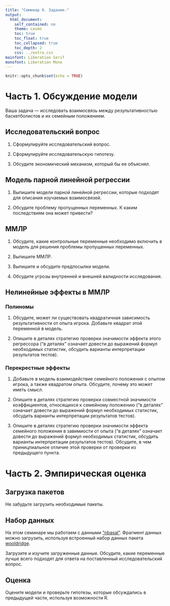 ```yaml
---
title: "Семинар 9. Задание."
output:  
  html_document:  
    self_contained: no  
    theme: cosmo
    toc: true
    toc_float: true
    toc_collapsed: true
    toc_depth: 2
    css: ../extra.css
mainfont: Liberation Serif
monofont: Liberation Mono
---
```


```r
knitr::opts_chunk$set(echo = TRUE)
```

# Часть 1. Обсуждение модели

Ваша задача --- исследовать взаимосвязь между результативностью баскетболистов и их семейным положением. 


## Исследовательский вопрос

1. Сформулируйте исследовательский вопрос.

2. Сформулируйте исследовательскую гипотезу.

3. Обсудите экономический механизм, который бы ее объяснял.  


## Модель парной линейной регрессии

1. Выпишите модели парной линейной регрессии, которые подходят для описания изучаемых взаимосвязей. 

2. Обсудите проблему пропущенных переменных. К каким последствиям она может привести?

## ММЛР

1. Обсудите, какие контрольные переменные необходимо включить в модель для решения проблемы пропущенных переменных.

2. Выпишите ММЛР. 

3. Выпишите и обсудите предпосылки модели. 

4. Обсудите угрозы внутренней и внешней валидности исследования. 

## Нелинейные эффекты в ММЛР

### Полиномы

1. Обсудите, может ли существовать квадратичная зависимость результативности от опыта игрока. Добавьте квадрат этой переменной в модель. 

2. Опишите в деталях стратегию проверки значимости эффекта этого регрессора ("в деталях" означает довести до выражений формул необходимых статистик, обсудить варианты интерпретации результатов тестов).

### Перекрестные эффекты

1. Добавьте в модель взаимодействие семейного положения с опытом игрока, а также квадратом опыта. Обсудите, почему это может иметь смысл. 

2. Опишите в деталях стратегию проверки совместной значимости коэффициентов, относящихся к семейному положению ("в деталях" означает довести до выражений формул необходимых статистик, обсудить варианты интерпретации результатов тестов). 

3. Опишите в деталях стратегию проверки значимости эффекта семейного положения в завимиости от опыта ("в деталях" означает довести до выражений формул необходимых статистик, обсудить варианты интерпретации результатов тестов). Обсудите, в чем приницпиальное отличие этой проверки от проверки из предыдущего пункта.


# Часть 2. Эмпирическая оценка

## Загрузка пакетов

Не забудьте загрузить необходимые пакеты.

## Набор данных

На этом семинаре мы работаем с данными ["nbasal"](https://www.rdocumentation.org/packages/wooldridge/versions/1.4-2/topics/nbasal). Фрагмент данных можно загрузить, используя встроенный набор данных пакета [wooldridge](https://www.rdocumentation.org/packages/wooldridge/versions/1.4-2).

Загрузите и изучите загруженные данные. Обсудите, какие переменные лучше всего подходят для ответа на поставленный исследовательский вопрос.

## Оценка

Оцените модели и проверьте гипотезы, которые обсуждались в предыдущей части, используя возможности R.
